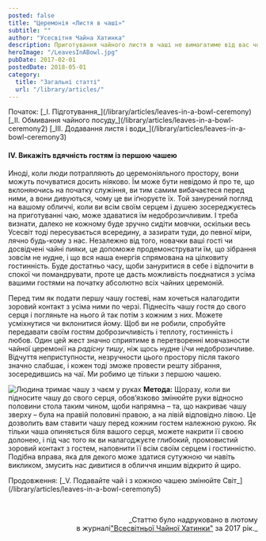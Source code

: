 ```yaml
---
posted: false
title: "Церемонія «Листя в чаші»"
subtitle: ""
author: "Усесвітня Чайна Хатинка"
description: Приготування чайного листя в чаші не вимагатиме від вас чогось особливого. Чай здебільшого за своєю формою буває трьох типів...
heroImage: "/LeavesInABowl.jpg"
pubDate: 2017-02-01
postedDate: 2018-05-01
category: 
  title: "Загальні статті"
  url: "/library/articles/"
---
```



<section class="next-page last-line">
  Початок:   
  [_І. Підготування_](/library/articles/leaves-in-a-bowl-ceremony)   
  [_ІІ. Обмивання чайного посуду_](/library/articles/leaves-in-a-bowl-ceremony2)   
  [_III. Додавання листя і води_](/library/articles/leaves-in-a-bowl-ceremony3)
</section>

#### IV. Викажіть вдячність гостям із першою чашею

Иноді, коли люди потрапляють до церемоніяльного простору, вони можуть почуватися досить ніяково. Їм може бути невідомо й про те, що вклоняючись на початку служіння, ви тим самим вибачаєтеся перед ними, а вони дивуються, чому це ви іґноруєте їх. Той занурений погляд на вашому обличчі, коли ви всім своїм серцем і душею зосереджуєтесь на приготуванні чаю, може здаватися їм недоброзичливим. І треба визнати, далеко не кожному буде зручно сидіти мовчки, оскільки весь Усесвіт тоді пересувається всередину, а зазирати туди, до певної міри, лячно будь-кому з нас. Незалежно від того, новачки ваші гості чи досвідчені чайні пияки, це допоможе продемонструвати їм, що зібрання зовсім не нудне, і що вся наша енергія спрямована на цілковиту гостинність. Буде достатньо часу, щоби зануритися в себе і відпочити в спокої чи помандрувати, проте це дасть можливість поєднатися з усіма вашими гостями на початку абсолютно всіх чайних церемоній.

Перед тим як подати першу чашу гостеві, нам хочеться налагодити зоровий контакт з усіма ними по черзі. Піднесіть чашу гостя до свого серця і погляньте на нього й так потім з кожним з них. Можете усміхнутися чи вклонитися йому. Щоб ви не робили, спробуйте передавати своїм гостям доброзичливість і теплоту, гостинність і любов. Один цей жест значно сприятиме в перетворенні мовчазности чайної церемонії на _радісну тишу_, ніж щось нудне і/чи недоброзичливе. Відчуття неприступности, незручности цього простору після такого значно слабшає, і кожен тоді зможе провести решту зібрання, зосередившись на чаї. Ми робимо це тільки з першою чашею.

<Image class="float-left" src={Image1} alt="Людина тримає чашу з чаєм у руках" /> __Метода:__ Щоразу, коли ви підносите чашу до свого серця, обов’язково змінюйте руки відносно половини стола таким чином, щоби напрямна – та, що накриває чашу зверху – була на правій половині правою, а на лівій відповідно лівою. Це дозволить вам ставити чашу перед кожним гостем належною рукою. Як тільки чаша опиняється біля вашого серця, можете накрити її своєю долонею, і під час того як ви налагоджуєте глибокий, промовистий зоровий контакт з гостем, наповнити її всім своїм серцем і гостинністю. Подібна вправа, яка для декого може здатися сутужною чи навіть викликом, змусить нас дивитися в обличчя иншим відкрито й щиро.

<section class="next-page">
  Продовження: [_V. Подавайте чай і з кожною чашею змінюйте Світ_](/library/articles/leaves-in-a-bowl-ceremony5)
</section>

<p>&nbsp;</p>
<p align="right" style="font-size: 0.9rem;">_Статтю було надруковано в лютому<br />в журналі<a title="globalteahut.org" href="http://www.globalteahut.org/" target="_blank" rel="noopener">"Всесвітньої Чайної Хатинки"</a>&nbsp;за 2017 рік._</p>
